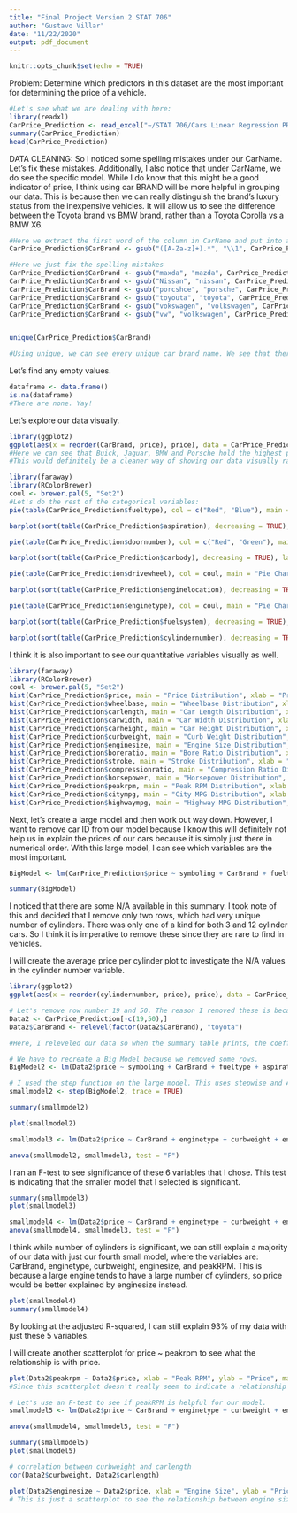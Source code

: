 ---
title: "Final Project Version 2 STAT 706"
author: "Gustavo Villar"
date: "11/22/2020"
output: pdf_document
---

```{r setup, include=FALSE}
knitr::opts_chunk$set(echo = TRUE)
```
Problem: 
Determine which predictors in this dataset are the most important for determining the price of a vehicle. 

```{r}
#Let's see what we are dealing with here: 
library(readxl)
CarPrice_Prediction <- read_excel("~/STAT 706/Cars Linear Regression PRICE/CarPrice_Prediction.xlsx")
summary(CarPrice_Prediction)
head(CarPrice_Prediction)
```

DATA CLEANING: 
So I noticed some spelling mistakes under our CarName. Let's fix these mistakes. Additionally, I also notice that under CarName, we do see the specific model. While I do know that this might be a good indicator of price, I think using car BRAND will be more helpful in grouping our data. This is because then we can really distinguish the brand's luxury status from the inexpensive vehicles. It will allow us to see the difference between the Toyota brand vs BMW brand, rather than a Toyota Corolla vs a BMW X6.  
```{r}
#Here we extract the first word of the column in CarName and put into a new column called CarBrand
CarPrice_Prediction$CarBrand <- gsub("([A-Za-z]+).*", "\\1", CarPrice_Prediction$CarName)

#Here we just fix the spelling mistakes
CarPrice_Prediction$CarBrand <- gsub("maxda", "mazda", CarPrice_Prediction$CarBrand)
CarPrice_Prediction$CarBrand <- gsub("Nissan", "nissan", CarPrice_Prediction$CarBrand)
CarPrice_Prediction$CarBrand <- gsub("porcshce", "porsche", CarPrice_Prediction$CarBrand)
CarPrice_Prediction$CarBrand <- gsub("toyouta", "toyota", CarPrice_Prediction$CarBrand)
CarPrice_Prediction$CarBrand <- gsub("vokswagen", "volkswagen", CarPrice_Prediction$CarBrand)
CarPrice_Prediction$CarBrand <- gsub("vw", "volkswagen", CarPrice_Prediction$CarBrand)


unique(CarPrice_Prediction$CarBrand)

#Using unique, we can see every unique car brand name. We see that there are no repeats. 


```

Let's find any empty values. 
```{r}
dataframe <- data.frame()
is.na(dataframe)
#There are none. Yay!
```

Let's explore our data visually.  

```{r}
library(ggplot2)
ggplot(aes(x = reorder(CarBrand, price), price), data = CarPrice_Prediction) + stat_summary(fun.y = "mean", geom = "bar", width = 0.4) + theme(axis.text.x = element_text(face = "bold", color = "Black", size = 9, angle = 90)) + ggtitle (" Plot of Mean Car Prices by Brand")
#Here we can see that Buick, Jaguar, BMW and Porsche hold the highest prices. 
#This would definitely be a cleaner way of showing our data visually rather than using car name's specifically. Since we group by brands, we can see the average price of the cars of each brand. 
```
```{r}
library(faraway)
library(RColorBrewer)
coul <- brewer.pal(5, "Set2") 
#Let's do the rest of the categorical variables: 
pie(table(CarPrice_Prediction$fueltype), col = c("Red", "Blue"), main = "Pie Chart for Fuel Types")

barplot(sort(table(CarPrice_Prediction$aspiration), decreasing = TRUE), las = 1, col = c("Dark Green", "Purple"), main = "Barplot for Aspiration Types")

pie(table(CarPrice_Prediction$doornumber), col = c("Red", "Green"), main = "Pie Chart for Number of Doors")

barplot(sort(table(CarPrice_Prediction$carbody), decreasing = TRUE), las = 1, col = coul , main = "Barplot for Types of Car Bodies")

pie(table(CarPrice_Prediction$drivewheel), col = coul, main = "Pie Chart for Type of Drive Wheel")

barplot(sort(table(CarPrice_Prediction$enginelocation), decreasing = TRUE), las = 1, col = c("Blue", "Green"), main = "Barplot for the Location of an Engine")

pie(table(CarPrice_Prediction$enginetype), col = coul, main = "Pie Chart for Engine Types")

barplot(sort(table(CarPrice_Prediction$fuelsystem), decreasing = TRUE), las = 1, col = coul, main = "Barplot for Types of Fuel Systems")

barplot(sort(table(CarPrice_Prediction$cylindernumber), decreasing = TRUE), las = 1, col = coul, main = "Barplot for Number of Cylinders")

```
I think it is also important to see our quantitative variables visually as well.
```{r}
library(faraway)
library(RColorBrewer)
coul <- brewer.pal(5, "Set2") 
hist(CarPrice_Prediction$price, main = "Price Distribution", xlab = "Price", col = "Black", breaks = 15)
hist(CarPrice_Prediction$wheelbase, main = "Wheelbase Distribution", xlab = "Wheelbase", col = "Black", breaks = 15)
hist(CarPrice_Prediction$carlength, main = "Car Length Distribution", xlab = "Car Length", col = "Black", breaks = 15)
hist(CarPrice_Prediction$carwidth, main = "Car Width Distribution", xlab = "Car Width", col = "Black", breaks = 15)
hist(CarPrice_Prediction$carheight, main = "Car Height Distribution", xlab = "Car Height", col = "Black", breaks = 15)
hist(CarPrice_Prediction$curbweight, main = "Curb Weight Distribution", xlab = "Curb Weight", col = "Black", breaks = 15)
hist(CarPrice_Prediction$enginesize, main = "Engine Size Distribution", xlab = "Engine Size", col = "Black", breaks = 15)
hist(CarPrice_Prediction$boreratio, main = "Bore Ratio Distribution", xlab = "Bore Ratio", col = "Black", breaks = 15)
hist(CarPrice_Prediction$stroke, main = "Stroke Distribution", xlab = "Stroke Distribution", col = "Black", breaks = 15)
hist(CarPrice_Prediction$compressionratio, main = "Compression Ratio Distribution", xlab = "Compression Ratio", col = "Black", breaks = 15)
hist(CarPrice_Prediction$horsepower, main = "Horsepower Distribution", xlab = "Horsepower", col = "Black", breaks = 15)
hist(CarPrice_Prediction$peakrpm, main = "Peak RPM Distribution", xlab = "Peak RPM", col = "Black", breaks = 15)
hist(CarPrice_Prediction$citympg, main = "City MPG Distribution", xlab = "City MPG", col = "Black", breaks = 15)
hist(CarPrice_Prediction$highwaympg, main = "Highway MPG Distribution", xlab = "Highway MPG", col = "Black", breaks = 20)

```



Next, let's create a large model and then work out way down. However, I want to remove car ID from our model because I know this will definitely not help us in explain the prices of our cars because it is simply just there in numerical order. With this large model, I can see which variables are the most important. 
```{r}
BigModel <- lm(CarPrice_Prediction$price ~ symboling + CarBrand + fueltype + aspiration + doornumber + carbody + drivewheel + enginelocation + wheelbase + carlength + carwidth + carheight + curbweight + enginetype + cylindernumber + enginesize + fuelsystem + boreratio + stroke + compressionratio + horsepower +peakrpm + citympg + highwaympg, CarPrice_Prediction)

summary(BigModel)
```
I noticed that there are some N/A available in this summary. I took note of this and decided that I remove only two rows, which had very unique number of cylinders. There was only one of a kind for both 3 and 12 cylinder cars. So I think it is imperative to remove these since they are rare to find in vehicles. 

I will create the average price per cylinder plot to investigate the N/A values in the cylinder number variable. 
```{r}
library(ggplot2)
ggplot(aes(x = reorder(cylindernumber, price), price), data = CarPrice_Prediction) + stat_summary(fun.y = "mean", geom = "bar", width = 0.4) + theme(axis.text.x = element_text(face = "bold", color = "Black", size = 9, angle = 90)) + ggtitle (" Plot of Mean Car Prices by Number of Cylinders") 
```


```{r}
# Let's remove row number 19 and 50. The reason I removed these is because they are unique in the sense that because cylindernumbers are an important variable, I do not want any "rare" cylinder numbers like 3 or 12. 
Data2 <- CarPrice_Prediction[-c(19,50),]
Data2$CarBrand <- relevel(factor(Data2$CarBrand), "toyota")

#Here, I releveled our data so when the summary table prints, the coefficients can be read with respect to a Toyota rather than an Alfa Romeo. 
```

```{r}
# We have to recreate a Big Model because we removed some rows. 
BigModel2 <- lm(Data2$price ~ symboling + CarBrand + fueltype + aspiration + doornumber + carbody + drivewheel + enginelocation + wheelbase + carlength + carwidth + carheight + curbweight + enginetype + cylindernumber + enginesize + fuelsystem + boreratio + stroke + compressionratio + horsepower +peakrpm + citympg + highwaympg, Data2)

# I used the step function on the large model. This uses stepwise and AIC to determine the best predictors for my model. 
smallmodel2 <- step(BigModel2, trace = TRUE)
```

```{r}
summary(smallmodel2)
```

```{r}
plot(smallmodel2)
```


```{r}
smallmodel3 <- lm(Data2$price ~ CarBrand + enginetype + curbweight + enginesize + peakrpm + cylindernumber, Data2)

anova(smallmodel2, smallmodel3, test = "F")
```
I ran an F-test to see significance of these 6 variables that I chose. 
This test is indicating that the smaller model that I selected is significant. 

```{r}
summary(smallmodel3)
plot(smallmodel3)
```

```{r}
smallmodel4 <- lm(Data2$price ~ CarBrand + enginetype + curbweight + enginesize + peakrpm, Data2)
anova(smallmodel4, smallmodel3, test = "F")
```

I think while number of cylinders is significant, we can still explain a majority of our data with just our fourth small model, where the variables are: CarBrand, enginetype, curbweight, enginesize, and peakRPM. 
This is because a large engine tends to have a large number of cylinders, so price would be better explained by enginesize instead. 

```{r}
plot(smallmodel4)
summary(smallmodel4)
```
 
By looking at the adjusted R-squared, I can still explain 93% of my data with just these 5 variables. 

I will create another scatterplot for price ~ peakrpm to see what the relationship is with price.
```{r}
plot(Data2$peakrpm ~ Data2$price, xlab = "Peak RPM", ylab = "Price", main = "Scatterplot of PeakRPM vs Price")
#Since this scatterplot doesn't really seem to indicate a relationship with price, I believe it is safe to remove this variable as well. 
```

```{r}
# Let's use an F-test to see if peakRPM is helpful for our model. 
smallmodel5 <- lm(Data2$price ~ CarBrand + enginetype + curbweight + enginesize, Data2)

anova(smallmodel4, smallmodel5, test = "F")
```

```{r}
summary(smallmodel5)
plot(smallmodel5)
```

```{r}
# correlation between curbweight and carlength
cor(Data2$curbweight, Data2$carlength)

```

```{r}
plot(Data2$enginesize ~ Data2$price, xlab = "Engine Size", ylab = "Price", main = "Scatterplot of Engine Size vs Price")
# This is just a scatterplot to see the relationship between engine size and price. 
```


